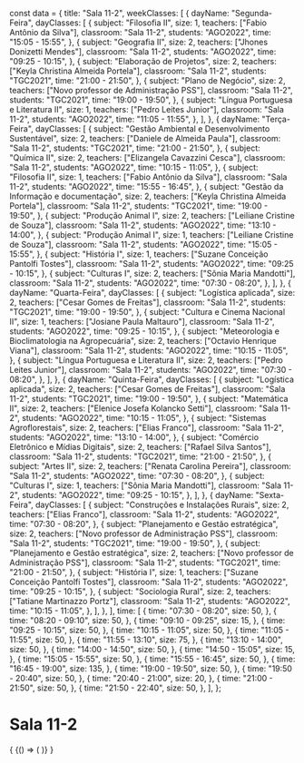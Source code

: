 const data = {
  title: "Sala 11-2",
  weekClasses: [
    {
      dayName: "Segunda-Feira",
      dayClasses: [
        {
          subject: "Filosofia II",
          size: 1,
          teachers: ["Fabio Antônio da Silva"],
          classroom: "Sala 11-2",
          students: "AGO2022",
          time: "15:05 - 15:55",
        },
        {
          subject: "Geografia II",
          size: 2,
          teachers: ["Jhones Donizetti Mendes"],
          classroom: "Sala 11-2",
          students: "AGO2022",
          time: "09:25 - 10:15",
        },
        {
          subject: "Elaboração de Projetos",
          size: 2,
          teachers: ["Keyla Christina Almeida Portela"],
          classroom: "Sala 11-2",
          students: "TGC2021",
          time: "21:00 - 21:50",
        },
        {
          subject: "Plano de Negócio",
          size: 2,
          teachers: ["Novo professor de Administração PSS"],
          classroom: "Sala 11-2",
          students: "TGC2021",
          time: "19:00 - 19:50",
        },
        {
          subject: "Língua Portuguesa e Literatura II",
          size: 1,
          teachers: ["Pedro Leites Junior"],
          classroom: "Sala 11-2",
          students: "AGO2022",
          time: "11:05 - 11:55",
        },
      ],
    },
    {
      dayName: "Terça-Feira",
      dayClasses: [
        {
          subject: "Gestão Ambiental e Desenvolvimento Sustentável",
          size: 2,
          teachers: ["Daniele de Almeida Paula"],
          classroom: "Sala 11-2",
          students: "TGC2021",
          time: "21:00 - 21:50",
        },
        {
          subject: "Química II",
          size: 2,
          teachers: ["Elizangela Cavazzini Cesca"],
          classroom: "Sala 11-2",
          students: "AGO2022",
          time: "10:15 - 11:05",
        },
        {
          subject: "Filosofia II",
          size: 1,
          teachers: ["Fabio Antônio da Silva"],
          classroom: "Sala 11-2",
          students: "AGO2022",
          time: "15:55 - 16:45",
        },
        {
          subject: "Gestão da Informação e documentação",
          size: 2,
          teachers: ["Keyla Christina Almeida Portela"],
          classroom: "Sala 11-2",
          students: "TGC2021",
          time: "19:00 - 19:50",
        },
        {
          subject: "Produção Animal I",
          size: 2,
          teachers: ["Leiliane Cristine de Souza"],
          classroom: "Sala 11-2",
          students: "AGO2022",
          time: "13:10 - 14:00",
        },
        {
          subject: "Produção Animal I",
          size: 1,
          teachers: ["Leiliane Cristine de Souza"],
          classroom: "Sala 11-2",
          students: "AGO2022",
          time: "15:05 - 15:55",
        },
        {
          subject: "História I",
          size: 1,
          teachers: ["Suzane Conceição Pantolfi Tostes"],
          classroom: "Sala 11-2",
          students: "AGO2022",
          time: "09:25 - 10:15",
        },
        {
          subject: "Culturas I",
          size: 2,
          teachers: ["Sônia Maria Mandotti"],
          classroom: "Sala 11-2",
          students: "AGO2022",
          time: "07:30 - 08:20",
        },
      ],
    },
    {
      dayName: "Quarta-Feira",
      dayClasses: [
        {
          subject: "Logística aplicada",
          size: 2,
          teachers: ["Cesar Gomes de Freitas"],
          classroom: "Sala 11-2",
          students: "TGC2021",
          time: "19:00 - 19:50",
        },
        {
          subject: "Cultura e Cinema Nacional II",
          size: 1,
          teachers: ["Josiane Paula Maltauro"],
          classroom: "Sala 11-2",
          students: "AGO2022",
          time: "09:25 - 10:15",
        },
        {
          subject: "Meteorologia e Bioclimatologia na Agropecuária",
          size: 2,
          teachers: ["Octavio Henrique Viana"],
          classroom: "Sala 11-2",
          students: "AGO2022",
          time: "10:15 - 11:05",
        },
        {
          subject: "Língua Portuguesa e Literatura II",
          size: 2,
          teachers: ["Pedro Leites Junior"],
          classroom: "Sala 11-2",
          students: "AGO2022",
          time: "07:30 - 08:20",
        },
      ],
    },
    {
      dayName: "Quinta-Feira",
      dayClasses: [
        {
          subject: "Logística aplicada",
          size: 2,
          teachers: ["Cesar Gomes de Freitas"],
          classroom: "Sala 11-2",
          students: "TGC2021",
          time: "19:00 - 19:50",
        },
        {
          subject: "Matemática II",
          size: 2,
          teachers: ["Elenice Josefa Kolancko Setti"],
          classroom: "Sala 11-2",
          students: "AGO2022",
          time: "10:15 - 11:05",
        },
        {
          subject: "Sistemas Agroflorestais",
          size: 2,
          teachers: ["Elias Franco"],
          classroom: "Sala 11-2",
          students: "AGO2022",
          time: "13:10 - 14:00",
        },
        {
          subject: "Comércio Eletrônico e Mídias Digitais",
          size: 2,
          teachers: ["Rafael Silva Santos"],
          classroom: "Sala 11-2",
          students: "TGC2021",
          time: "21:00 - 21:50",
        },
        {
          subject: "Artes II",
          size: 2,
          teachers: ["Renata Carolina Pereira"],
          classroom: "Sala 11-2",
          students: "AGO2022",
          time: "07:30 - 08:20",
        },
        {
          subject: "Culturas I",
          size: 1,
          teachers: ["Sônia Maria Mandotti"],
          classroom: "Sala 11-2",
          students: "AGO2022",
          time: "09:25 - 10:15",
        },
      ],
    },
    {
      dayName: "Sexta-Feira",
      dayClasses: [
        {
          subject: "Construções e Instalações Rurais",
          size: 2,
          teachers: ["Elias Franco"],
          classroom: "Sala 11-2",
          students: "AGO2022",
          time: "07:30 - 08:20",
        },
        {
          subject: "Planejamento e Gestão estratégica",
          size: 2,
          teachers: ["Novo professor de Administração PSS"],
          classroom: "Sala 11-2",
          students: "TGC2021",
          time: "19:00 - 19:50",
        },
        {
          subject: "Planejamento e Gestão estratégica",
          size: 2,
          teachers: ["Novo professor de Administração PSS"],
          classroom: "Sala 11-2",
          students: "TGC2021",
          time: "21:00 - 21:50",
        },
        {
          subject: "História I",
          size: 1,
          teachers: ["Suzane Conceição Pantolfi Tostes"],
          classroom: "Sala 11-2",
          students: "AGO2022",
          time: "09:25 - 10:15",
        },
        {
          subject: "Sociologia Rural",
          size: 2,
          teachers: ["Tatiane Martinazzo Portz"],
          classroom: "Sala 11-2",
          students: "AGO2022",
          time: "10:15 - 11:05",
        },
      ],
    },
  ],
  time: [
    {
      time: "07:30 - 08:20",
      size: 50,
    },
    {
      time: "08:20 - 09:10",
      size: 50,
    },
    {
      time: "09:10 - 09:25",
      size: 15,
    },
    {
      time: "09:25 - 10:15",
      size: 50,
    },
    {
      time: "10:15 - 11:05",
      size: 50,
    },
    {
      time: "11:05 - 11:55",
      size: 50,
    },
    {
      time: "11:55 - 13:10",
      size: 75,
    },
    {
      time: "13:10 - 14:00",
      size: 50,
    },
    {
      time: "14:00 - 14:50",
      size: 50,
    },
    {
      time: "14:50 - 15:05",
      size: 15,
    },
    {
      time: "15:05 - 15:55",
      size: 50,
    },
    {
      time: "15:55 - 16:45",
      size: 50,
    },
    {
      time: "16:45 - 19:00",
      size: 135,
    },
    {
      time: "19:00 - 19:50",
      size: 50,
    },
    {
      time: "19:50 - 20:40",
      size: 50,
    },
    {
      time: "20:40 - 21:00",
      size: 20,
    },
    {
      time: "21:00 - 21:50",
      size: 50,
    },
    {
      time: "21:50 - 22:40",
      size: 50,
    },
  ],
};

# Sala 11-2

<div>
  {
    <BrowserOnly>
      {() => (
        <Grid
          title={data.title}
          weekClasses={data.weekClasses}
          time={data.time}
        />
      )}
    </BrowserOnly>
  }
</div>

